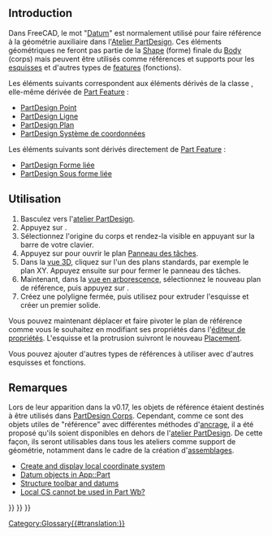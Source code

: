 <languages/>

== Introduction ==

Dans FreeCAD, le mot "[[Datum/fr|Datum]]" est normalement utilisé pour faire référence à la géométrie auxiliaire dans l'[[PartDesign_Workbench/fr|Atelier PartDesign]]. Ces éléments géométriques ne feront pas partie de la [[Shape/fr|Shape]] (forme) finale du [[Body/fr|Body]] (corps) mais peuvent être utilisés comme références et supports pour les [[Sketch/fr|esquisses]] et d'autres types de [[Feature/fr|features]] (fonctions).

Les éléments suivants correspondent aux éléments dérivés de la classe {{incode|Part::Datum}}, elle-même dérivée de [[Part_Feature/fr|Part Feature]] :
* [[PartDesign_Point/fr|PartDesign Point]]
* [[PartDesign_Line/fr|PartDesign Ligne]]
* [[PartDesign_Plane/fr|PartDesign Plan]]
* [[PartDesign_CoordinateSystem/fr|PartDesign Système de coordonnées]]

Les éléments suivants sont dérivés directement de [[Part_Feature/fr|Part Feature]] :
* [[PartDesign_ShapeBinder|PartDesign Forme liée]]
* [[PartDesign_SubShapeBinder|PartDesign Sous forme liée]]

<span id="Usage"></span>
==Utilisation==

# Basculez vers l'[[PartDesign_Workbench/fr|atelier PartDesign]].
# Appuyez sur {{Button|[[File:PartDesign_Body.svg|16px]] [[PartDesign_Body/fr|PartDesign Corps]]}}.
# Sélectionnez l'origine du corps et rendez-la visible en appuyant sur la barre {{KEY|Espace}} de votre clavier.
# Appuyez sur {{Button|[[File:PartDesign_Plane.svg|16px]] [[PartDesign_Plane/fr|PartDesign Plan]]}} pour ouvrir le plan [[Task_Panel/fr|Panneau des tâches]].
# Dans la [[3D_view/fr|vue 3D]], cliquez sur l'un des plans standards, par exemple le plan XY. Appuyez ensuite sur {{Button|OK}} pour fermer le panneau des tâches.
# Maintenant, dans la [[Tree_view/fr|vue en arborescence]], sélectionnez le nouveau plan de référence, puis appuyez sur {{Button|[[File:PartDesign_NewSketch.svg|16px]] [[PartDesign_NewSketch/fr|PartDesign Nouvelle esquisse]]}}.
# Créez une polyligne fermée, puis utilisez {{Button|[[File:PartDesign_Pad.svg|16px]] [[PartDesign_Pad/fr|PartDesign Protrusion]]}} pour extruder l'esquisse et créer un premier solide.

Vous pouvez maintenant déplacer et faire pivoter le plan de référence comme vous le souhaitez en modifiant ses propriétés dans l'[[Property_editor/fr|éditeur de propriétés]]. L'esquisse et la protrusion suivront le nouveau [[Placement/fr|Placement]].

Vous pouvez ajouter d'autres types de références à utiliser avec d'autres esquisses et fonctions.

<span id="Notes"></span>
== Remarques ==

Lors de leur apparition dans la v0.17, les objets de référence étaient destinés à être utilisés dans [[PartDesign_Body/fr|PartDesign Corps]]. Cependant, comme ce sont des objets utiles de "référence" avec différentes méthodes d'[[Part_EditAttachment/fr|ancrage]], il a été proposé qu'ils soient disponibles en dehors de l'[[PartDesign_Workbench/fr|atelier PartDesign]]. De cette façon, ils seront utilisables dans tous les ateliers comme support de géométrie, notamment dans le cadre de la création d'[[Assembly/fr|assemblages]].
* [https://forum.freecadweb.org/viewtopic.php?f=10&t=2604 Create and display local coordinate system]
* [https://forum.freecadweb.org/viewtopic.php?f=22&t=33654 Datum objects in App::Part]
* [https://forum.freecadweb.org/viewtopic.php?t=42759 Structure toolbar and datums]
* [https://forum.freecadweb.org/viewtopic.php?f=3&t=42960 Local CS cannot be used in Part Wb?]

{{PartDesign Tools navi{{#translation:}}}}
{{Document objects navi{{#translation:}}}}
{{Userdocnavi{{#translation:}}}}
[[Category:Glossary{{#translation:}}]]
